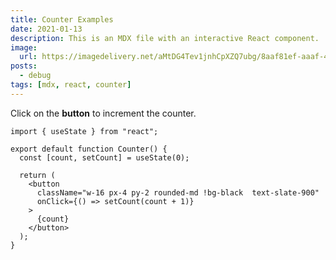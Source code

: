 ```yaml
---
title: Counter Examples
date: 2021-01-13
description: This is an MDX file with an interactive React component.
image:
  url: https://imagedelivery.net/aMtDG4Tev1jnhCpXZQ7ubg/8aaf81ef-aaaf-49c2-fba5-8e1922647f00
posts:
  - debug
tags: [mdx, react, counter]
---
```



Click on the **button** to increment the counter.

<Counter />

```tsx
import { useState } from "react";

export default function Counter() {
  const [count, setCount] = useState(0);

  return (
    <button
      className="w-16 px-4 py-2 rounded-md !bg-black  text-slate-900"
      onClick={() => setCount(count + 1)}
    >
      {count}
    </button>
  );
}
```
